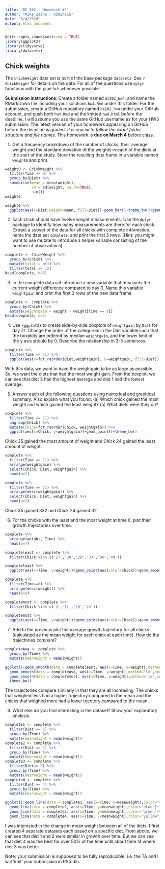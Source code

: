 ```yaml
---
title: 'DS 202 - Homework #4'
author: "Mike Zaino - mzaino16"
date: "3/4/2020"
output: html_document
---
```


```r
knitr::opts_chunk$set(echo = TRUE)
library(ggplot2)
library(tidyverse)
library(datasets)
```

## Chick weights

The `ChickWeight` data set is part of the base package `datasets`. See `?ChickWeight` for details on the data.
For all of the questions use `dplyr` functions with the pipe `%>%` whenever possible.

**Submission instructions**: Create a folder named `ds202_hw4`, and name the RMarkDown file including your solutions `hw4.Rmd` under this folder. For the submission, create a GitHub repository named `ds202_hw4` under your GitHub account, and push both `hw4.Rmd` and the knitted `hw4.html` before the deadline. I will assume you use the same GitHub username as for your HW3 submission. The latest version of your homework appearing on GitHub before the deadline is graded. *It is crucial to follow the exact folder structure and file names*. This homework is **due on March 4** before class.

1. Get a frequency breakdown of the number of chicks, their average weight and the standard deviation of the weights in each of the diets at the start of the study. Store the resulting data frame in a variable named `weight0` and print.<br>
<!-- 5 pts of extra credit: construct a ggplot that shows average weights by diet with an interval (shown as a line) of +- the standard deviation around the averages. -->

```r
weight0 <- ChickWeight %>% 
  filter(Time == 0) %>% 
  group_by(Diet) %>% 
  summarise(mean = mean(weight),
            SD = sd(weight, na.rm=TRUE),
            n=n())
weight0
```

```r
weight0 %>% 
  ggplot(aes(x=Diet,weight=mean, fill=Diet))+geom_bar()+theme_bw()+geom_errorbar( aes(x=Diet, ymin=mean-SD, ymax=mean+SD), width=0.4, colour="orange", alpha=0.9, size=1.3)
```

2. Each chick should have twelve weight measurements. Use the `dplyr` package to identify how many measurements are there for each chick. Extract a subset of the data for all chicks with complete information, name the data set `complete`, and print the first 3 rows. (Hint: you might want to use mutate to introduce a helper variable consisting of the number of observations)

```r
complete <- ChickWeight %>% 
  group_by(Chick) %>% 
  mutate(total = n()) %>% 
  filter(total == 12)
head(complete, n=3)
```

3. In the complete data set introduce a new variable that measures the current weight difference compared to day 0. Name this variable  `weightgain` and print the first 3 rows of the new data frame.

```r
complete <- complete %>% 
  group_by(Chick) %>% 
  mutate(weightgain = weight - weight[Time == 0])
head(complete, n=3)
```

4. Use `{ggplot2}` to create side-by-side boxplots of `weightgain` by `Diet` for day 21. Change the order of the categories in the Diet variable such that the boxplots are ordered by median `weightgain`, and the lower limit of the y axis should be 0. Describe the relationship in 2-3 sentences. 

```r
complete %>% 
  filter(Time == 21) %>% 
  ggplot(aes(x=fct_reorder(Diet,weightgain), y=weightgain, fill=Diet))+geom_boxplot()+theme_bw()
```

With this data, we want to have the weightgain to be as large as possible. So, we want the diets that had the most weight gain. From the boxplot, we can see that diet 3 had the highest average and diet 1 had the lowest average.

5. Answer each of the following questions using numerical and graphical summary. Also explain what you found: (a) Which chick gained the most weight and which gained the least weight? (b) What diets were they on?

```r
complete %>% 
  filter(Time == 21) %>% 
  ungroup(Chick) %>% 
  mutate(Chick=fct_reorder(Chick, weightgain)) %>% 
  ggplot(aes(x=Chick, y=weightgain))+geom_point()+theme_bw()
```

Chick 35 gained the most amount of weight and Chick 24 gained the least amount of weight.

```r
complete %>% 
  filter(Time == 21) %>% 
  arrange(weightgain) %>% 
  select(Chick, Diet, weightgain) %>% 
  head(n=2)

complete %>%
  filter(Time == 21) %>% 
  arrange(desc(weightgain)) %>% 
  select(Chick, Diet, weightgain) %>% 
  head(n=2)
```

Chick 35 gained 332 and Chick 24 gained 32

6. For the chicks with the least and the most weight at time 0, plot their growth trajectories over time. </br>

```r
complete %>% 
  arrange(weight, Time) %>% 
  head(n=7)

completeleast <- complete %>% 
  filter(Chick %in% c('27','28','29','33','36','48'))

completeleast %>% 
  ggplot(aes(x=Time, y=weight))+geom_point(aes(color=Chick))+geom_smooth(method="lm", se=FALSE)+theme_bw()
```

```r
complete %>% 
  filter(Time==0) %>% 
  arrange(desc(weight)) %>% 
  head(n=6)

completemost <- complete %>% 
  filter(Chick %in% c('3','11','19','23'))

completemost %>% 
  ggplot(aes(x=Time, y=weight))+geom_point(aes(color=Chick))+geom_smooth(method="lm", se=FALSE)+theme_bw()
```

7. Add to the previous plot the average growth trajectory for all chicks (calculated as the mean weight for each chick at each time). How do the trajectories compare?

```r
completeAvg <- complete %>% 
  group_by(Time) %>% 
  mutate(meanweight = mean(weight))

ggplot()+geom_smooth(data = completeleast, aes(x=Time, y=weight),method='lm',se=FALSE)+
  geom_smooth(data = completeAvg, aes(x=Time, y=weight),method='lm',se=FALSE,color='red')+
  geom_smooth(data = completemost, aes(x=Time, y=weight),method='lm',se=FALSE, color='green')+
  theme_bw()
```

The trajectories compare similarly in that they are all increasing. The chicks that weighed less had a higher trajectory compared to the mean and the chicks that weighed more had a lower trjectory compared to the mean.

8. What else do you find interesting in the dataset? Show your exploratory analysis.

```r
complete1 <- complete %>% 
  filter(Diet == 1) %>% 
  group_by(Time) %>% 
  mutate(meanweight = mean(weight))
complete2 <- complete %>% 
  filter(Diet == 2) %>% 
  group_by(Time) %>% 
  mutate(meanweight = mean(weight)) 
complete3 <- complete %>% 
  filter(Diet== 3) %>% 
  group_by(Time) %>% 
  mutate(meanweight = mean(weight))
complete4 <- complete %>% 
  filter(Diet == 4) %>% 
  group_by(Time) %>% 
  mutate(meanweight = mean(weight))  

ggplot()+geom_line(data = complete1, aes(x=Time, y=meanweight),color="red")+
  geom_line(data = complete2, aes(x=Time, y=meanweight),color="blue")+
  geom_line(data = complete3, aes(x=Time, y=meanweight),color="green")+
  geom_line(data = complete4, aes(x=Time, y=meanweight),color="yellow")+theme_bw()
```

I was interested in the change in mean weight between all of the diets. I first created 4 separate datasets each based on a specific diet. From above, we can see that diet 1 and 2 were similar in growth over time. But we can see that diet 4 was the best for over 50% of the time until about time 14 where diet 3 was better.

Note: your submission is supposed to be fully reproducible, i.e. the TA and I will 'knit' your submission in RStudio. 
